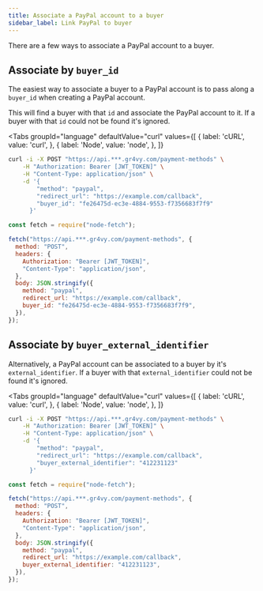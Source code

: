 ```yaml
---
title: Associate a PayPal account to a buyer
sidebar_label: Link PayPal to buyer
---
```



There are a few ways to associate a PayPal account to a buyer.

## Associate by `buyer_id`

The easiest way to associate a buyer to a PayPal account is to pass along a
`buyer_id` when creating a PayPal account.

This will find a buyer with that `id` and associate the PayPal account to it. If
a buyer with that `id` could not be found it's ignored.

<Tabs
  groupId="language"
  defaultValue="curl"
  values={[
    { label: 'cURL', value: 'curl', },
    { label: 'Node', value: 'node', },
  ]}
>
  <TabItem value="curl">

```bash {7}
curl -i -X POST "https://api.***.gr4vy.com/payment-methods" \
    -H "Authorization: Bearer [JWT_TOKEN]" \
    -H "Content-Type: application/json" \
    -d '{
        "method": "paypal",
        "redirect_url": "https://example.com/callback",
        "buyer_id": "fe26475d-ec3e-4884-9553-f7356683f7f9"
      }'
```

  </TabItem>
  <TabItem value="node">

```js {12}
const fetch = require("node-fetch");

fetch("https://api.***.gr4vy.com/payment-methods", {
  method: "POST",
  headers: {
    Authorization: "Bearer [JWT_TOKEN]",
    "Content-Type": "application/json",
  },
  body: JSON.stringify({
    method: "paypal",
    redirect_url: "https://example.com/callback",
    buyer_id: "fe26475d-ec3e-4884-9553-f7356683f7f9",
  }),
});
```

  </TabItem>
</Tabs>

## Associate by `buyer_external_identifier`

Alternatively, a PayPal account can be associated to a buyer by it's
`external_identifier`. If a buyer with that `external_identifier` could not be
found it's ignored.

<Tabs
  groupId="language"
  defaultValue="curl"
  values={[
    { label: 'cURL', value: 'curl', },
    { label: 'Node', value: 'node', },
  ]}
>
  <TabItem value="curl">

```bash {7}
curl -i -X POST "https://api.***.gr4vy.com/payment-methods" \
    -H "Authorization: Bearer [JWT_TOKEN]" \
    -H "Content-Type: application/json" \
    -d '{
        "method": "paypal",
        "redirect_url": "https://example.com/callback",
        "buyer_external_identifier": "412231123"
      }'
```

  </TabItem>
  <TabItem value="node">

```js {12}
const fetch = require("node-fetch");

fetch("https://api.***.gr4vy.com/payment-methods", {
  method: "POST",
  headers: {
    Authorization: "Bearer [JWT_TOKEN]",
    "Content-Type": "application/json",
  },
  body: JSON.stringify({
    method: "paypal",
    redirect_url: "https://example.com/callback",
    buyer_external_identifier: "412231123",
  }),
});
```

  </TabItem>
</Tabs>

